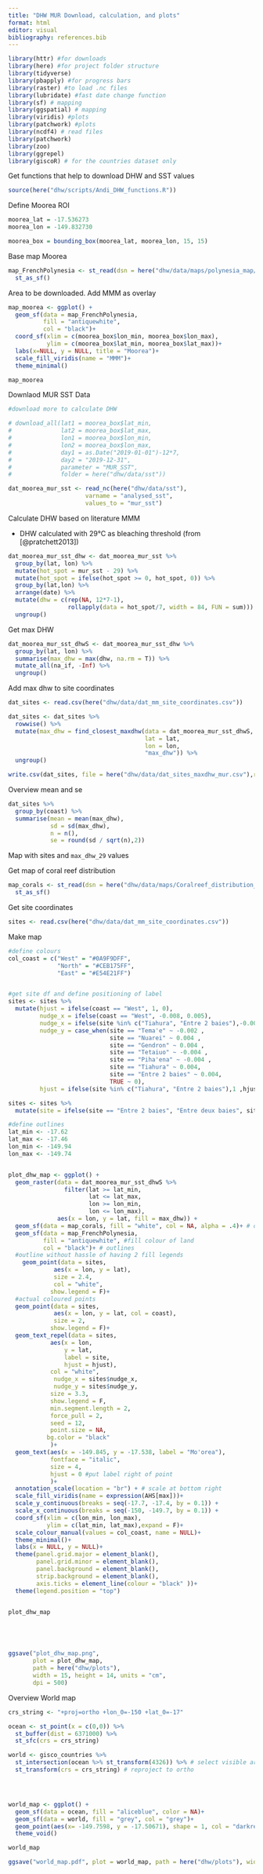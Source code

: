```yaml
---
title: "DHW MUR Download, calculation, and plots"
format: html
editor: visual
bibliography: references.bib
---
```


```r
library(httr) #for downloads
library(here) #for project folder structure
library(tidyverse)
library(pbapply) #for progress bars
library(raster) #to load .nc files
library(lubridate) #fast date change function
library(sf) # mapping
library(ggspatial) # mapping
library(viridis) #plots
library(patchwork) #plots
library(ncdf4) # read files
library(patchwork)
library(zoo)
library(ggrepel)
library(giscoR) # for the countries dataset only
```

Get functions that help to download DHW and SST values

```r
source(here("dhw/scripts/Andi_DHW_functions.R"))
```

Define Moorea ROI

```r
moorea_lat = -17.536273
moorea_lon = -149.832730

moorea_box = bounding_box(moorea_lat, moorea_lon, 15, 15)
```

Base map Moorea

```r
map_FrenchPolynesia <- st_read(dsn = here("dhw/data/maps/polynesia_map/PYF_adm0.shp")) %>%
  st_as_sf()
```

Area to be downloaded. Add MMM as overlay

```r
map_moorea <- ggplot() +
  geom_sf(data = map_FrenchPolynesia,
          fill = "antiquewhite",
          col = "black")+
  coord_sf(xlim = c(moorea_box$lon_min, moorea_box$lon_max),
           ylim = c(moorea_box$lat_min, moorea_box$lat_max))+
  labs(x=NULL, y = NULL, title = "Moorea")+
  scale_fill_viridis(name = "MMM")+
  theme_minimal()

map_moorea
```

Downlaod MUR SST Data

```r

#download more to calculate DHW

# download_all(lat1 = moorea_box$lat_min,
#              lat2 = moorea_box$lat_max,
#              lon1 = moorea_box$lon_min,
#              lon2 = moorea_box$lon_max,
#              day1 = as.Date("2019-01-01")-12*7,
#              day2 = "2019-12-31",
#              parameter = "MUR_SST",
#              folder = here("dhw/data/sst"))

```

```r
dat_moorea_mur_sst <- read_nc(here("dhw/data/sst"),
                      varname = "analysed_sst",
                      values_to = "mur_sst")
```

Calculate DHW based on literature MMM

-   DHW calculated with 29°C as bleaching threshold (from [@pratchett2013])

```r
dat_moorea_mur_sst_dhw <- dat_moorea_mur_sst %>% 
  group_by(lat, lon) %>% 
  mutate(hot_spot = mur_sst - 29) %>% 
  mutate(hot_spot = ifelse(hot_spot >= 0, hot_spot, 0)) %>% 
  group_by(lat,lon) %>% 
  arrange(date) %>%
  mutate(dhw = c(rep(NA, 12*7-1),
                 rollapply(data = hot_spot/7, width = 84, FUN = sum))) %>% 
  ungroup() 
```

Get max DHW

```r
dat_moorea_mur_sst_dhwS <- dat_moorea_mur_sst_dhw %>% 
  group_by(lat, lon) %>% 
  summarise(max_dhw = max(dhw, na.rm = T)) %>% 
  mutate_all(na_if, -Inf) %>% 
  ungroup()
```

Add max dhw to site coordinates

```r
dat_sites <- read.csv(here("dhw/data/dat_mm_site_coordinates.csv"))
```

```r
dat_sites <- dat_sites %>% 
  rowwise() %>% 
  mutate(max_dhw = find_closest_maxdhw(data = dat_moorea_mur_sst_dhwS, 
                                       lat = lat, 
                                       lon = lon, 
                                       "max_dhw")) %>% 
  ungroup()
```

```r
write.csv(dat_sites, file = here("dhw/data/dat_sites_maxdhw_mur.csv"),row.names = F)
```

Overview mean and se

```r
dat_sites %>% 
  group_by(coast) %>% 
  summarise(mean = mean(max_dhw),
            sd = sd(max_dhw),
            n = n(),
            se = round(sd / sqrt(n),2))

```

Map with sites and `max_dhw_29` values

Get map of coral reef distribution

```r
map_corals <- st_read(dsn = here("dhw/data/maps/Coralreef_distribution_polynesia/Coralreef_distribution_polynesia.shp"), quiet = T) %>% 
  st_as_sf()
```

Get site coordinates

```r
sites <- read.csv(here("dhw/data/dat_mm_site_coordinates.csv"))
```

Make map

```r
#define colours
col_coast = c("West" = "#0A9F9DFF", 
              "North" = "#CEB175FF", 
              "East" = "#E54E21FF")


#get site df and define positioning of label
sites <- sites %>% 
  mutate(hjust = ifelse(coast == "West", 1, 0),
         nudge_x = ifelse(coast == "West", -0.008, 0.005),
         nudge_x = ifelse(site %in% c("Tiahura", "Entre 2 baies"),-0.005 ,nudge_x),
         nudge_y = case_when(site == "Tema'e" ~ -0.002 ,
                             site == "Nuarei" ~ 0.004 ,
                             site == "Gendron" ~ 0.004 ,
                             site == "Tetaiuo" ~ -0.004 ,
                             site == "Piha'ena" ~ -0.004 ,
                             site == "Tiahura" ~ 0.004,
                             site == "Entre 2 baies" ~ 0.004,
                             TRUE ~ 0),
         hjust = ifelse(site %in% c("Tiahura", "Entre 2 baies"),1 ,hjust)) 

sites <- sites %>% 
  mutate(site = ifelse(site == "Entre 2 baies", "Entre deux baies", site))

#define outlines
lat_min <- -17.62
lat_max <- -17.46
lon_min <- -149.94
lon_max <- -149.74


plot_dhw_map <- ggplot() + 
  geom_raster(data = dat_moorea_mur_sst_dhwS %>% 
                filter(lat >= lat_min,
                       lat <= lat_max,
                       lon >= lon_min,
                       lon <= lon_max), 
              aes(x = lon, y = lat, fill = max_dhw)) +
  geom_sf(data = map_corals, fill = "white", col = NA, alpha = .4)+ # outlines reefs
  geom_sf(data = map_FrenchPolynesia,
          fill = "antiquewhite", #fill colour of land
          col = "black")+ # outlines
  #outline without hassle of having 2 fill legends
    geom_point(data = sites, 
             aes(x = lon, y = lat), 
             size = 2.4, 
             col = "white",
            show.legend = F)+
  #actual coloured points
  geom_point(data = sites, 
             aes(x = lon, y = lat, col = coast), 
             size = 2, 
            show.legend = F)+
  geom_text_repel(data = sites, 
            aes(x = lon, 
                y = lat, 
                label = site,
                hjust = hjust),
            col = "white",
             nudge_x = sites$nudge_x,
             nudge_y = sites$nudge_y,
            size = 3.3, 
            show.legend = F,
            min.segment.length = 2,
            force_pull = 2, 
            seed = 12,
            point.size = NA,
           bg.color = "black"
            )+
  geom_text(aes(x = -149.845, y = -17.538, label = "Mo'orea"), 
            fontface = "italic",
            size = 4, 
            hjust = 0 #put label right of point
            )+
  annotation_scale(location = "br") + # scale at bottom right
  scale_fill_viridis(name = expression(AHS[max]))+
  scale_y_continuous(breaks = seq(-17.7, -17.4, by = 0.1)) + 
  scale_x_continuous(breaks = seq(-150, -149.7, by = 0.1)) +
  coord_sf(xlim = c(lon_min, lon_max),
           ylim = c(lat_min, lat_max),expand = F)+
  scale_colour_manual(values = col_coast, name = NULL)+
  theme_minimal()+
  labs(x = NULL, y = NULL)+
  theme(panel.grid.major = element_blank(),
        panel.grid.minor = element_blank(),
        panel.background = element_blank(), 
        strip.background = element_blank(),
        axis.ticks = element_line(colour = "black" ))+
  theme(legend.position = "top")


plot_dhw_map





ggsave("plot_dhw_map.png", 
       plot = plot_dhw_map, 
       path = here("dhw/plots"), 
       width = 15, height = 14, units = "cm",
       dpi = 500)

```

Overview World map

```r
crs_string <- "+proj=ortho +lon_0=-150 +lat_0=-17"

ocean <- st_point(x = c(0,0)) %>%
  st_buffer(dist = 6371000) %>%
  st_sfc(crs = crs_string)

world <- gisco_countries %>%
  st_intersection(ocean %>% st_transform(4326)) %>% # select visible area only
  st_transform(crs = crs_string) # reproject to ortho




world_map <- ggplot() + 
  geom_sf(data = ocean, fill = "aliceblue", color = NA)+
  geom_sf(data = world, fill = "grey", col = "grey")+
  geom_point(aes(x= -149.7598, y = -17.50671), shape = 1, col = "darkred", size = 10)+
  theme_void()

world_map

ggsave("world_map.pdf", plot = world_map, path = here("dhw/plots"), width = 10, height = 10, units = "cm")
```
